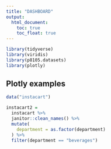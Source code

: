 ```yaml
---
title: "DASHBOARD"
output: 
  html_document:
    toc: true
    toc_float: true
---
```


```r

library(tidyverse)
library(viridis)
library(p8105.datasets)
library(plotly)
```



## Plotly examples


```r
data("instacart")

instacart2 = 
  instacart %>% 
  janitor::clean_names() %>% 
  mutate(
    department = as.factor(department)
  ) %>% 
  filter(department == "beverages")


```


